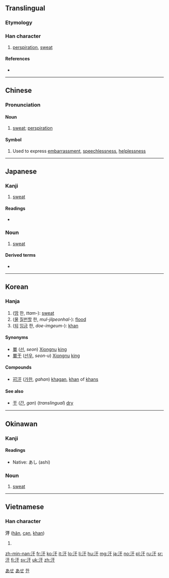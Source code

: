 ==Translingual==

===Etymology===
{{Han compound|水|干|c1=s|c2=p|ls=psc}}

===Han character===
{{Han char|rn=85|rad=水|as=03|sn=6|four=31140|canj=EMJ|ids=⿰氵干}}

# [[perspiration]], [[sweat]]

====References====
* {{Han ref|kx=0605.110|dkj=17130|dj=0999.040|hdz=31550.060|uh=6C57|ud=27735|bh=A6BD|bd=42685}}

----

==Chinese==
{{zh-forms}}

===Pronunciation===
{{zh-pron
|m=hàn
|c=hon4,hon6
|h=pfs=hon
|mn=kōaⁿ
|mc=y
|oc=y
|cat=n,symbols
}}

====Noun====
{{zh-noun|mw=滴|mw2=頭|mw3=身}}

# [[sweat]]; [[perspiration]]
#: {{zh-usex|我 正 流著[着] 汗。|tr=wǒ zhèng liú zhe hàn.|I'm dripping with sweat.}}

====Symbol====
{{head|zh|symbol}}

# {{label|zh|internet slang}} Used to express [[embarrassment]], [[speechlessness]], [[helplessness]]

----

==Japanese==

===Kanji===
{{ja-kanji|grade=c|rs=水03}}

# [[sweat]]

====Readings====
* {{ja-readings|goon=[[がん]] (gan)|kanon=[[かん]] (kan)|kun=[[あせ]] (ase)}}

===Noun===
{{ja-noun|あせ}}

# [[sweat]]

====Derived terms====
* {{l|ja|汗をかく|tr=[[あせをかく]], ase o kaku}}

[[Category:1000 Japanese basic words|あせ]]
[[Category:ja:Bodily fluids|あせ]]

----

==Korean==

===Hanja===
{{ko-hanja|hangeul=한|eumhun=|rv=han|mr=han|y=han}}

# ([[땀]] 한, ''ttam-''): [[sweat]]
# ([[물]] [[질펀하다|질펀할]] 한, ''mul-jilpeonhal-''): [[flood]]
# ([[되]] [[임금]] 한, ''doe-imgeum-''): [[khan]]

====Synonyms====
* [[單]] ([[선]], ''seon'') [[w:Xiongnu|Xiongnu]] [[king]]
* [[單于]] ([[선우]], ''seon-u'') [[w:Xiongnu|Xiongnu]] [[king]]

====Compounds====
* [[可汗]] ([[가한]], ''gahan'') [[khagan]], [[khan]] of [[khan]]s

====See also====
* [[干]] ([[간]], ''gan'') (''translingual'') [[dry]]

[[Category:Hanja readings|한]]

----

==Okinawan==

===Kanji===
{{head|ryu|kanji}}

====Readings====
* Native: あし (ashi)

===Noun===
{{head|ryu|noun|hiragana|あし|romaji|ashi}}

# [[sweat]]

----

==Vietnamese==

===Han character===
'''汗''' ([[hãn]], [[cạn]], [[khan]])

# {{defn|lang=vi}}

[[zh-min-nan:汗]]
[[fr:汗]]
[[ko:汗]]
[[it:汗]]
[[lo:汗]]
[[li:汗]]
[[hu:汗]]
[[mg:汗]]
[[ja:汗]]
[[no:汗]]
[[pl:汗]]
[[ru:汗]]
[[sr:汗]]
[[fi:汗]]
[[sv:汗]]
[[uk:汗]]
[[zh:汗]]